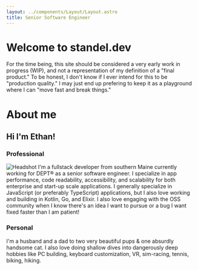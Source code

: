 ```yaml
---
layout: ../components/Layout/Layout.astro
title: Senior Software Engineer
---
```


# Welcome to standel.dev

For the time being, this site should be considered a very early work in progress (WIP), and not a representation of my definition of a "final product."
To be honest, I don't know if I ever intend for this to be "production quality."
I may just end up prefering to keep it as a playground where I can "move fast and break things."

# About me

## Hi I'm Ethan!

### Professional

![Headshot](/headshot.jpeg)
I'm a fullstack developer from southern Maine currently working for DEPT® as a senior software engineer.
I specialize in app performance, code readability, accessibility, and scalability for both enterprise and start-up scale applications.
I generally specialize in JavaScript (or preferably TypeScript) applications, but I also love working and building in Kotlin, Go, and Elixir.
I also love engaging with the OSS community when I know there's an idea I want to pursue or a bug I want fixed faster than I am patient!

### Personal

I'm a husband and a dad to two very beautiful pups & one absurdly handsome cat.
I also love doing shallow dives into dangerously deep hobbies like PC building, keyboard customization, VR, sim-racing, tennis, biking, hiking.
